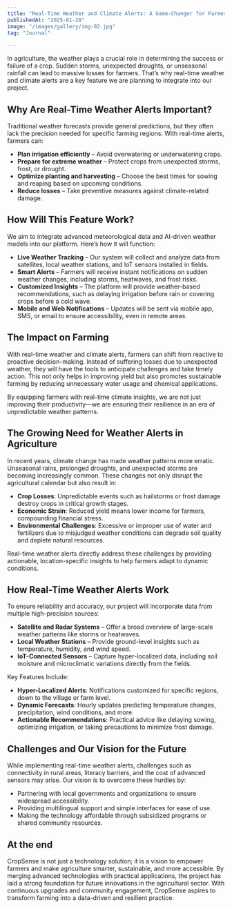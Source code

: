 ```yaml
---
title: "Real-Time Weather and Climate Alerts: A Game-Changer for Farmers"
publishedAt: "2025-01-28"
image: "/images/gallery/img-02.jpg"
tag: "Journal"

---
```


In agriculture, the weather plays a crucial role in determining the success or failure of a crop. Sudden storms, unexpected droughts, or unseasonal rainfall can lead to massive losses for farmers. That’s why real-time weather and climate alerts are a key feature we are planning to integrate into our project.

## Why Are Real-Time Weather Alerts Important?

Traditional weather forecasts provide general predictions, but they often lack the precision needed for specific farming regions. With real-time alerts, farmers can:

- **Plan irrigation efficiently** – Avoid overwatering or underwatering crops.
- **Prepare for extreme weather** – Protect crops from unexpected storms, frost, or drought.
- **Optimize planting and harvesting** – Choose the best times for sowing and reaping based on upcoming conditions.
- **Reduce losses** – Take preventive measures against climate-related damage.


## How Will This Feature Work?

We aim to integrate advanced meteorological data and AI-driven weather models into our platform. Here’s how it will function:

- **Live Weather Tracking** – Our system will collect and analyze data from satellites, local weather stations, and IoT sensors installed in fields.
- **Smart Alerts** – Farmers will receive instant notifications on sudden weather changes, including storms, heatwaves, and frost risks.
- **Customized Insights** – The platform will provide weather-based recommendations, such as delaying irrigation before rain or covering crops before a cold wave.
- **Mobile and Web Notifications** – Updates will be sent via mobile app, SMS, or email to ensure accessibility, even in remote areas.

## The Impact on Farming

With real-time weather and climate alerts, farmers can shift from reactive to proactive decision-making. Instead of suffering losses due to unexpected weather, they will have the tools to anticipate challenges and take timely action. This not only helps in improving yield but also promotes sustainable farming by reducing unnecessary water usage and chemical applications.

By equipping farmers with real-time climate insights, we are not just improving their productivity—we are ensuring their resilience in an era of unpredictable weather patterns.

## The Growing Need for Weather Alerts in Agriculture

In recent years, climate change has made weather patterns more erratic. Unseasonal rains, prolonged droughts, and unexpected storms are becoming increasingly common. These changes not only disrupt the agricultural calendar but also result in:

- **Crop Losses**: Unpredictable events such as hailstorms or frost damage destroy crops in critical growth stages.
- **Economic Strain**: Reduced yield means lower income for farmers, compounding financial stress.
- **Environmental Challenges**: Excessive or improper use of water and fertilizers due to misjudged weather conditions can degrade soil quality and deplete natural resources.

Real-time weather alerts directly address these challenges by providing actionable, location-specific insights to help farmers adapt to dynamic conditions.

## How Real-Time Weather Alerts Work

To ensure reliability and accuracy, our project will incorporate data from multiple high-precision sources:

- **Satellite and Radar Systems** – Offer a broad overview of large-scale weather patterns like storms or heatwaves.
- **Local Weather Stations** – Provide ground-level insights such as temperature, humidity, and wind speed.
- **IoT-Connected Sensors** – Capture hyper-localized data, including soil moisture and microclimatic variations directly from the fields.

Key Features Include:

- **Hyper-Localized Alerts**: Notifications customized for specific regions, down to the village or farm level.
- **Dynamic Forecasts**: Hourly updates predicting temperature changes, precipitation, wind conditions, and more.
- **Actionable Recommendations**: Practical advice like delaying sowing, optimizing irrigation, or taking precautions to minimize frost damage.

## Challenges and Our Vision for the Future

While implementing real-time weather alerts, challenges such as connectivity in rural areas, literacy barriers, and the cost of advanced sensors may arise. Our vision is to overcome these hurdles by:

- Partnering with local governments and organizations to ensure widespread accessibility.
- Providing multilingual support and simple interfaces for ease of use.
- Making the technology affordable through subsidized programs or shared community resources.

## At the end
CropSense is not just a technology solution; it is a vision to empower farmers and make agriculture smarter, sustainable, and more accessible. By merging advanced technologies with practical applications, the project has laid a strong foundation for future innovations in the agricultural sector. With continuous upgrades and community engagement, CropSense aspires to transform farming into a data-driven and resilient practice.
 